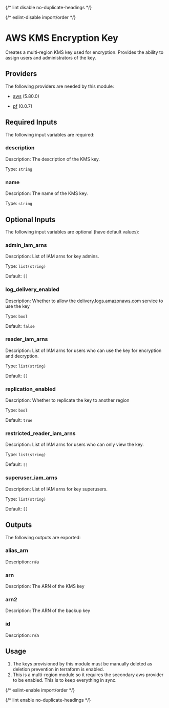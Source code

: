 
{/* lint disable no-duplicate-headings */}

{/* eslint-disable import/order */}
<ModuleHeader name="aws_kms_encrypt_key" sourceHref="https://github.com/Panfactum/stack/tree/__PANFACTUM_VERSION_STABLE_25_04__/packages/infrastructure/aws_kms_encrypt_key" status="stable" type="submodule"/>

# AWS KMS Encryption Key

Creates a multi-region KMS key used for encryption. Provides the ability to assign
users and administrators of the key.

## Providers

The following providers are needed by this module:

- [aws](https://registry.terraform.io/providers/hashicorp/aws/5.80.0/docs) (5.80.0)

- [pf](https://registry.terraform.io/providers/panfactum/pf/0.0.7/docs) (0.0.7)

## Required Inputs

The following input variables are required:

### description

Description: The description of the KMS key.

Type: `string`

### name

Description: The name of the KMS key.

Type: `string`

## Optional Inputs

The following input variables are optional (have default values):

### admin\_iam\_arns

Description: List of IAM arns for key admins.

Type: `list(string)`

Default: `[]`

### log\_delivery\_enabled

Description: Whether to allow the delivery.logs.amazonaws.com service to use the key

Type: `bool`

Default: `false`

### reader\_iam\_arns

Description: List of IAM arns for users who can use the key for encryption and decryption.

Type: `list(string)`

Default: `[]`

### replication\_enabled

Description: Whether to replicate the key to another region

Type: `bool`

Default: `true`

### restricted\_reader\_iam\_arns

Description: List of IAM arns for users who can only view the key.

Type: `list(string)`

Default: `[]`

### superuser\_iam\_arns

Description: List of IAM arns for key superusers.

Type: `list(string)`

Default: `[]`

## Outputs

The following outputs are exported:

### alias\_arn

Description: n/a

### arn

Description: The ARN of the KMS key

### arn2

Description: The ARN of the backup key

### id

Description: n/a

## Usage

1. The keys provisioned by this module must be manually deleted as deletion prevention in terraform
    is enabled.
2. This is a multi-region module so it requires the secondary aws provider to be enabled. This is to keep everything in sync.

{/* eslint-enable import/order */}

{/* lint enable no-duplicate-headings */}
